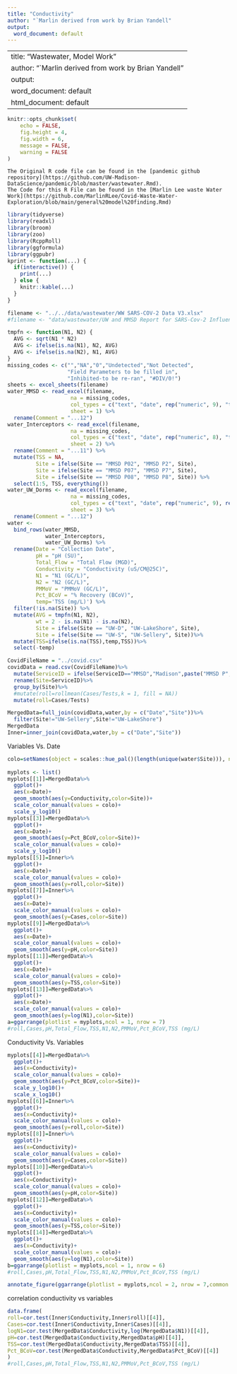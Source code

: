 ```yaml
---
title: "Conductivity"
author: "`Marlin derived from work by Brian Yandell"
output:
  word_document: default
---
```

---
title: "Wastewater, Model Work"
author: "`Marlin derived from work by Brian Yandell"
output:
  word_document: default
  html_document: default
---

```r
knitr::opts_chunk$set(
	echo = FALSE,
	fig.height = 4,
	fig.width = 6,
	message = FALSE,
	warning = FALSE
)
```

```
The Original R code file can be found in the [pandemic github repository](https://github.com/UW-Madison-DataScience/pandemic/blob/master/wastewater.Rmd).
The Code for this R File can be found in the [Marlin Lee waste Water Work](https://github.com/MarlinRLee/Covid-Waste-Water-Exploration/blob/main/general%20model%20finding.Rmd)
```




```r
library(tidyverse)
library(readxl)
library(broom)
library(zoo)
library(RcppRoll)
library(ggformula)
library(ggpubr)
kprint <- function(...) {
  if(interactive()) {
    print(...)
  } else {
    knitr::kable(...)
  }
}
```

```r
filename <- "../../data/wastewater/WW SARS-COV-2 Data V3.xlsx"
#filename <- "data/wastewater/UW and MMSD Report for SARS-Cov-2 Influent Samples 12.08.20vFinal.xlsx"
```

```r
tmpfn <- function(N1, N2) {
  AVG <- sqrt(N1 * N2)
  AVG <- ifelse(is.na(N1), N2, AVG)
  AVG <- ifelse(is.na(N2), N1, AVG)
}
missing_codes <- c("","NA","0","Undetected","Not Detected",
                   "Field Parameters to be filled in", 
                   "Inhibited-to be re-ran", "#DIV/0!")
sheets <- excel_sheets(filename)
water_MMSD <- read_excel(filename,
                    na = missing_codes,
                    col_types = c("text", "date", rep("numeric", 9), "text"),
                    sheet = 1) %>%
  rename(Comment = "...12")
water_Interceptors <- read_excel(filename,
                    na = missing_codes,
                    col_types = c("text", "date", rep("numeric", 8), "text"),
                    sheet = 2) %>%
  rename(Comment = "...11") %>%
  mutate(TSS = NA,
         Site = ifelse(Site == "MMSD P02", "MMSD P2", Site),
         Site = ifelse(Site == "MMSD P07", "MMSD P7", Site),
         Site = ifelse(Site == "MMSD P08", "MMSD P8", Site)) %>%
  select(1:5, TSS, everything())
water_UW_Dorms <- read_excel(filename,
                    na = missing_codes,
                    col_types = c("text", "date", rep("numeric", 9), rep("text", 1)),
                    sheet = 3) %>%
  rename(Comment = "...12")
water <- 
  bind_rows(water_MMSD,
            water_Interceptors,
            water_UW_Dorms) %>%
  rename(Date = "Collection Date",
         pH = "pH (SU)",
         Total_Flow = "Total Flow (MGD)",
         Conductivity = "Conductivity (uS/CM@25C)",
         N1 = "N1 (GC/L)",
         N2 = "N2 (GC/L)",
         PMMoV = "PMMoV (GC/L)",
         Pct_BCoV = "% Recovery (BCoV)",
         temp='TSS (mg/L)') %>%
  filter(!is.na(Site)) %>%
  mutate(AVG = tmpfn(N1, N2),
         wt = 2 - is.na(N1) - is.na(N2),
         Site = ifelse(Site == "UW-D", "UW-LakeShore", Site),
         Site = ifelse(Site == "UW-S", "UW-Sellery", Site))%>%
  mutate(TSS=ifelse(is.na(TSS),temp,TSS))%>%
  select(-temp)
```


```r
CovidFileName = "../covid.csv"
covidData = read.csv(CovidFileName)%>%
  mutate(ServiceID = ifelse(ServiceID=="MMSD","Madison",paste("MMSD P",ServiceID,sep="")),Date = as.Date(Date , format = "%m/%d/%y"))%>%
  rename(Site=ServiceID)%>%
  group_by(Site)%>%
  #mutate(roll=rollmean(Cases/Tests,k = 1, fill = NA))
  mutate(roll=Cases/Tests)

MergedData=full_join(covidData,water,by = c("Date","Site"))%>%
  filter(Site!="UW-Sellery",Site!="UW-LakeShore")
MergedData
Inner=inner_join(covidData,water,by = c("Date","Site"))
```

Variables Vs. Date

```r
colo=setNames(object = scales::hue_pal()(length(unique(water$Site))), nm = unique(water$Site))
    
myplots <- list()
myplots[[1]]=MergedData%>%
  ggplot()+
  aes(x=Date)+
  geom_smooth(aes(y=Conductivity,color=Site))+
  scale_color_manual(values = colo)+
  scale_y_log10()
myplots[[3]]=MergedData%>%
  ggplot()+
  aes(x=Date)+
  geom_smooth(aes(y=Pct_BCoV,color=Site))+
  scale_color_manual(values = colo)+
  scale_y_log10()
myplots[[5]]=Inner%>%
  ggplot()+
  aes(x=Date)+
  scale_color_manual(values = colo)+
  geom_smooth(aes(y=roll,color=Site))
myplots[[7]]=Inner%>%
  ggplot()+
  aes(x=Date)+
  scale_color_manual(values = colo)+
  geom_smooth(aes(y=Cases,color=Site))
myplots[[9]]=MergedData%>%
  ggplot()+
  aes(x=Date)+
  scale_color_manual(values = colo)+
  geom_smooth(aes(y=pH,color=Site))
myplots[[11]]=MergedData%>%
  ggplot()+
  aes(x=Date)+
  scale_color_manual(values = colo)+
  geom_smooth(aes(y=TSS,color=Site))
myplots[[13]]=MergedData%>%
  ggplot()+
  aes(x=Date)+
  scale_color_manual(values = colo)+
  geom_smooth(aes(y=log(N1),color=Site))
a=ggarrange(plotlist = myplots,ncol = 1, nrow = 7)
#roll,Cases,pH,Total_Flow,TSS,N1,N2,PMMoV,Pct_BCoV,TSS (mg/L)
```

Conductivity Vs. Variables

```r

myplots[[4]]=MergedData%>%
  ggplot()+
  aes(x=Conductivity)+
  scale_color_manual(values = colo)+
  geom_smooth(aes(y=Pct_BCoV,color=Site))+
  scale_y_log10()+
  scale_x_log10()
myplots[[6]]=Inner%>%
  ggplot()+
  aes(x=Conductivity)+
  scale_color_manual(values = colo)+
  geom_smooth(aes(y=roll,color=Site))
myplots[[8]]=Inner%>%
  ggplot()+
  aes(x=Conductivity)+
  scale_color_manual(values = colo)+
  geom_smooth(aes(y=Cases,color=Site))
myplots[[10]]=MergedData%>%
  ggplot()+
  aes(x=Conductivity)+
  scale_color_manual(values = colo)+
  geom_smooth(aes(y=pH,color=Site))
myplots[[12]]=MergedData%>%
  ggplot()+
  aes(x=Conductivity)+
  scale_color_manual(values = colo)+
  geom_smooth(aes(y=TSS,color=Site))
myplots[[14]]=MergedData%>%
  ggplot()+
  aes(x=Conductivity)+
  scale_color_manual(values = colo)+
  geom_smooth(aes(y=log(N1),color=Site))
b=ggarrange(plotlist = myplots,ncol = 1, nrow = 6)
#roll,Cases,pH,Total_Flow,TSS,N1,N2,PMMoV,Pct_BCoV,TSS (mg/L)
```

```r
annotate_figure(ggarrange(plotlist = myplots,ncol = 2, nrow = 7,common.legend = T,legend="right",labels = c("Var Vs. Date","Var Vs. Conductivity"),hjust=-2.7,vjust=-.5,font.label= list(size = 9)),top="Conductivity report")

```


correlation conductivity vs variables

```r
data.frame(
roll=cor.test(Inner$Conductivity,Inner$roll)[[4]],
Cases=cor.test(Inner$Conductivity,Inner$Cases)[[4]],
logN1=cor.test(MergedData$Conductivity,log(MergedData$N1))[[4]],
pH=cor.test(MergedData$Conductivity,MergedData$pH)[[4]],
TSS=cor.test(MergedData$Conductivity,MergedData$TSS)[[4]],
Pct_BCoV=cor.test(MergedData$Conductivity,MergedData$Pct_BCoV)[[4]]
)
#roll,Cases,pH,Total_Flow,TSS,N1,N2,PMMoV,Pct_BCoV,TSS (mg/L)
```

